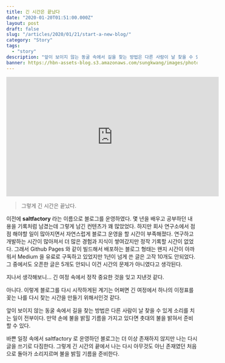```yaml
---
title: 긴 시간은 끝났다
date: "2020-01-20T01:51:00.000Z"
layout: post
draft: false
slug: "/articles/2020/01/21/start-a-new-blog/"
category: "Story"
tags:
  - "story"
description: "앞이 보이지 않는 동굴 속에서 길을 찾는 방법은 다른 사람이 날 찾을 수 있게 소리를 치는 일이 전부이다. 만약 손에 불을 밝힐 기름을 가지고 있다면 촛대의 불을 밝혀서 준비할 수 있다."
banner: https://hbn-assets-blog.s3.amazonaws.com/sungkwang/images/photo-1512944869056-136acc1d2e5f.jpeg
---
```


<iframe width="560" height="315" src="https://www.youtube.com/embed/KJ2Mgl6np04" frameborder="0" allow="accelerometer; autoplay; encrypted-media; gyroscope; picture-in-picture" allowfullscreen style="min-width:100%"></iframe>

> 그렇게 긴 시간은 끝났다.

이전에 **saltfactory** 라는 이름으로 블로그를 운영하였다. 몇 년을 배우고 공부하던 내용을 기록처럼 남겼는데 그렇게 남긴 컨텐츠가 꽤 많았었다. 하지만 회사 연구소에서 점점 해야할 일이 많아지면서 자연스럽게 블로그 운영을 할 시간이 부족해졌다. 연구하고 개발하는 시간이 많아져서 더 많은 경험과 지식이 쌓여갔지만 정작 기록할 시간이 없었다. 그래서 Github Pages 와 같이 빌드해서 배포하는 블로그 형태는 왠지 시간이 아까워서 Medium 을 유료로 구독하고 있었지만 1년이 넘게 쓴 글은 고작 10개도 안되었다. 그 중에서도 오픈한 글은 5개도 안되니 이건 시간의 문제가 아니였다고 생각된다.

지나서 생각해보니... 긴 여정 속에서 정작 중요한 것을 잊고 지낸것 같다. 

아니다. 이렇게 블로그를 다시 시작하게된 계기는 어쩌면 긴 여정에서 하나의 이정표를 꽂는 나를 다시 찾는 시간을 만들기 위해서인것 같다.

앞이 보이지 않는 동굴 속에서 길을 찾는 방법은 다른 사람이 날 찾을 수 있게 소리를 치는 일이 전부이다. 만약 손에 불을 밝힐 기름을 가지고 있다면 촛대의 불을 밝혀서 준비할 수 있다. 

바쁜 일정 속에서 saltfactory 로 운영하던 블로그는 더 이상 존재하지 않지만 나는 다시 글을 쓰기로 다짐한다. 그렇게 긴 시간의 끝에서 나는 다시 아무것도 아닌 존재였던 처음으로 돌아가 소리지르며 불을 밝힐 기름을 준비한다.




